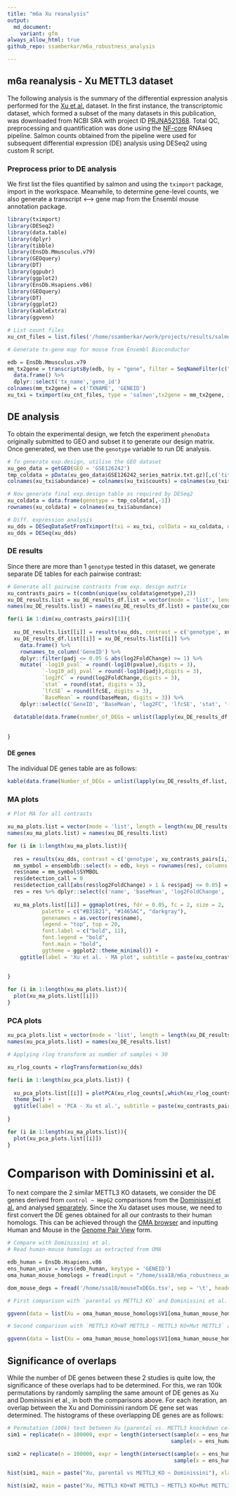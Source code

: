 ```yaml
---
title: "m6a Xu reanalysis"
output: 
  md_document:
    variant: gfm
always_allow_html: true
github_repo: ssamberkar/m6a_robustness_analysis

---
```



## m6a reanalysis - Xu METTL3 dataset

The following analysis is the summary of the differential expression analysis performed for the [Xu et al.](https://doi.org/10.1038/s41586-021-03210-1) dataset. In the first instance, the transcriptomic dataset, which formed a subset of the many datasets in this publication, was downloaded from NCBI SRA with project ID [PRJNA521368](https://www.ncbi.nlm.nih.gov/bioproject/PRJNA521368). Total QC, preprocessing and quantification was done using the [NF-core](http://nf-co.re) RNAseq pipeline. Salmon counts obtained from the pipeline were used for subsequent differential expression (DE) analysis using DESeq2 using custom R script.

### Preprocess prior to DE analysis

We first list the files quantified by salmon and using the `tximport` package, import in the workspace. Meanwhile, to determine gene-level counts, we also generate a transcript <--> gene map from the Ensembl mouse annotation package.

```r
library(tximport)
library(DESeq2)
library(data.table)
library(dplyr)
library(tibble)
library(EnsDb.Mmusculus.v79)
library(GEOquery)
library(DT)
library(ggpubr)
library(ggplot2)
library(EnsDb.Hsapiens.v86)
library(GEOquery)
library(DT)
library(ggplot2)
library(kableExtra)
library(ggvenn)

# List count files
xu_cnt_files = list.files('/home/ssamberkar/work/projects/results/salmon', pattern = 'quant.sf', full.names = T, recursive = T)

# Generate tx-gene map for mouse from Ensembl Bioconductor

edb = EnsDb.Mmusculus.v79
mm_tx2gene = transcriptsBy(edb, by = "gene", filter = SeqNameFilter(c("X", "Y"))) %>%  
  data.frame() %>% 
  dplyr::select('tx_name','gene_id')
colnames(mm_tx2gene) = c('TXNAME', 'GENEID')
xu_txi = tximport(xu_cnt_files, type = 'salmon',tx2gene = mm_tx2gene, ignoreTxVersion = T)
```

## DE analysis

To obtain the experimental design, we fetch the experiment `phenoData` originally submitted to GEO and subset it to generate our design matrix. Once generated, we then use the `genotype` variable to run DE analysis.

```r
# To generate exp.design, utilise the GEO dataset
xu_geo_data = getGEO(GEO = 'GSE126242')
tmp_coldata = pData(xu_geo_data$GSE126242_series_matrix.txt.gz)[,c('title','genotype:ch1')]
colnames(xu_txi$abundance) = colnames(xu_txi$counts) = colnames(xu_txi$length) = tmp_coldata$title

# Now generate final exp.design table as required by DESeq2
xu_coldata = data.frame(genotype = tmp_coldata[,-1])
rownames(xu_coldata) = colnames(xu_txi$abundance)

# Diff. expression analysis
xu_dds = DESeqDataSetFromTximport(txi = xu_txi, colData = xu_coldata, design = ~genotype)
xu_dds = DESeq(xu_dds)

```

### DE results

Since there are more than 1 `genotype` tested in this dataset, we generate separate DE tables for each pairwise contrast:

```r
# Generate all pairwise contrasts from exp. design matrix
xu_contrasts_pairs = t(combn(unique(xu_coldata$genotype),2))
xu_DE_results.list = xu_DE_results_df.list = vector(mode = 'list', length = dim(xu_contrasts_pairs)[1])
names(xu_DE_results.list) = names(xu_DE_results_df.list) = paste(xu_contrasts_pairs[,1], xu_contrasts_pairs[,2], sep = ' ~ ')

for(i in 1:dim(xu_contrasts_pairs)[1]){
  
  xu_DE_results.list[[i]] = results(xu_dds, contrast = c('genotype', xu_contrasts_pairs[i,1], xu_contrasts_pairs[i,2])) 
  xu_DE_results_df.list[[i]] = xu_DE_results.list[[i]] %>% 
    data.frame() %>% 
    rownames_to_column('GeneID') %>%
    dplyr::filter(padj <= 0.05 & abs(log2FoldChange) >= 1) %>%
    mutate(`-log10_pval` = round(-log10(pvalue),digits = 3),
           `-log10_adj_pval` = round(-log10(padj),digits = 3),
           `log2FC` = round(log2FoldChange,digits = 3),
           `stat` = round(stat, digits = 3),
           `lfcSE` = round(lfcSE, digits = 3),
           `BaseMean` = round(baseMean, digits = 3)) %>%
    dplyr::select(c('GeneID', 'BaseMean', 'log2FC', 'lfcSE', 'stat', '-log10_pval', '-log10_adj_pval'))
    
  datatable(data.frame(number_of_DEGs = unlist(lapply(xu_DE_results_df.list, function(x)dim(x)[1]))) %>% rownames_to_column('Contrasts'), caption = 'Summary of DEGs for all pairwise contrasts')
    
  
}


```

#### DE genes

The individual DE genes table are as follows:

```r

kable(data.frame(Number_of_DEGs = unlist(lapply(xu_DE_results_df.list, function(x) dim(x)[1]))))
```

### MA plots

```r

# Plot MA for all contrasts

xu_ma_plots.list = vector(mode = 'list', length = length(xu_DE_results.list))
names(xu_ma_plots.list) = names(xu_DE_results.list)

for (i in 1:length(xu_ma_plots.list)){
  
  res = results(xu_dds, contrast = c('genotype', xu_contrasts_pairs[i,1], xu_contrasts_pairs[i,2])) %>% data.frame()
  mm_symbol = ensembldb::select(x = edb, keys = rownames(res), columns = 'SYMBOL', keytype = 'GENEID')
  res$name = mm_symbol$SYMBOL
  res$detection_call = 0
  res$detection_call[abs(res$log2FoldChange) > 1 & res$padj <= 0.05] = 1
  res = res %>% dplyr::select(c('name', 'baseMean', 'log2FoldChange', 'padj', 'detection_call'))
  
  xu_ma_plots.list[[i]] = ggmaplot(res, fdr = 0.05, fc = 2, size = 2,
           palette = c("#B31B21", "#1465AC", "darkgray"),
           genenames = as.vector(res$name),
           legend = "top", top = 20,
           font.label = c("bold", 11),
           font.legend = "bold",
           font.main = "bold",
           ggtheme = ggplot2::theme_minimal()) + 
    ggtitle(label = 'Xu et al. - MA plot', subtitle = paste(xu_contrasts_pairs[i,1] ,'~', xu_contrasts_pairs[i,2], sep = ' '))
  
  
}

for (i in 1:length(xu_ma_plots.list)){
  plot(xu_ma_plots.list[[i]])
}

```

### PCA plots

```r


xu_pca_plots.list = vector(mode = 'list', length = length(xu_DE_results.list))
names(xu_pca_plots.list) = names(xu_DE_results.list)

# Applying rlog transform as number of samples < 30

xu_rlog_counts = rlogTransformation(xu_dds)

for(i in 1:length(xu_pca_plots.list)) {
  
  xu_pca_plots.list[[i]] = plotPCA(xu_rlog_counts[,which(xu_rlog_counts$genotype %in% c(xu_contrasts_pairs[i,1], xu_contrasts_pairs[i,2]))], intgroup = c('genotype')) + 
  theme_bw() + 
  ggtitle(label = 'PCA - Xu et al.', subtitle = paste(xu_contrasts_pairs[i,1], '~', xu_contrasts_pairs[i,2], sep=' '))
  
}

for (i in 1:length(xu_ma_plots.list)){
  plot(xu_pca_plots.list[[i]])
}


```

# Comparison with Dominissini et al.

To next compare the 2 similar METTL3 KO datasets, we consider the DE genes derived from `control ~ HepG2` comparisons from the [Dominissini et al.](https://www.nature.com/articles/nature11112) and analysed [separately](https://github.com/BarryDigby/GSE37001). Since the Xu dataset uses mouse, we need to first convert the DE genes obtained for all our contrasts to their human homologs. This can be achieved through the [OMA browser](https://omabrowser.org/oma/home/) and inputting Human and Mouse in the [Genome Pair View](https://omabrowser.org/oma/genomePW/) form.

```r
# Compare with Dominissini et al.
# Read human-mouse homologs as extracted from OMA

edb_human = EnsDb.Hsapiens.v86
ens_human_univ = keys(edb_human, keytype = 'GENEID')
oma_human_mouse_homologs = fread(input = "/home/ssa18/m6a_robustness_analysis/Mouse_Human_orthologs_OMA_output_20072021.txt", sep = '\t', header = F, stringsAsFactors = F, fill = T)

dom_mouse_degs = fread('/home/ssa18/mouseTxDEGs.tsv', sep = '\t', header = T, stringsAsFactors = F)

# First comparison with `parental vs METTL3 KO` and Dominissini et al.

ggvenn(data = list(Xu = oma_human_mouse_homologs$V1[oma_human_mouse_homologs$V2 %in% xu_DE_results_df.list$`METTL3 KO+WT METTL3 ~ METTL3 KO+Mut METTL3`$GeneID], Dominissini = dom_mouse_degs$Gene.stable.ID), fill_alpha = 0.3)

# Second comparison with `METTL3 KO+WT METTL3 ~ METTL3 KO+Mut METTL3` and Dominissini et al.

ggvenn(data = list(Xu = oma_human_mouse_homologs$V1[oma_human_mouse_homologs$V2 %in% xu_DE_results_df.list$`METTL3 KO+WT METTL3 ~ METTL3 KO+Mut METTL3`$GeneID], Dominissini = dom_mouse_degs$Gene.stable.ID), fill_alpha = 0.3)

```

## Significance of overlaps

While the number of DE genes between these 2 studies is quite low, the significance of these overlaps had to be determined. For this, we ran 100k permutations by randomly sampling the same amount of DE genes as Xu and Dominissini et al., in both the comparisons above. For each iteration, an overlap between the Xu and Dominissini random DE gene set was determined. The histograms of these overlapping DE genes are as follows:

```r

# Permutation (100k) test between Xu (parental vs. METTL3 knockdown cells) and Dominissini et al. (mouse <--> human)
sim1 = replicate(n = 100000, expr = length(intersect(sample(x = ens_human_univ, size = length(xu_DE_results_df.list$`parental ~ METTL3 KO`$GeneID), replace = F), 
                                                    sample(x = ens_human_univ, size = length(dom_mouse_degs$Gene.stable.ID), replace = F))), simplify = T)

sim2 = replicate(n = 100000, expr = length(intersect(sample(x = ens_human_univ, size = length(xu_DE_results_df.list$`METTL3 KO+WT METTL3 ~ METTL3 KO+Mut METTL3`$GeneID), replace = F), 
                                                     sample(x = ens_human_univ, size = length(dom_mouse_degs$Gene.stable.ID), replace = F))), simplify = T)

hist(sim1, main = paste("Xu, parental vs METTL3_KO ~ Dominissini"), xlab = 'Overlaps of random DE genes', col = '#abebc6')

hist(sim2, main = paste("Xu, METTL3 KO+WT METTL3 ~ METTL3 KO+Mut METTL3 ~ Dominissini"), xlab = 'Overlaps of random DE genes', col = '#abebc6')
```